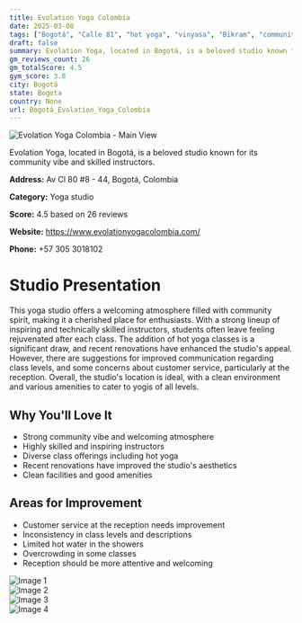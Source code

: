 ```yaml
---
title: Evolation Yoga Colombia
date: 2025-03-08
tags: ["Bogotá", "Calle 81", "hot yoga", "vinyasa", "Bikram", "community atmosphere", "clean facilities", "Bogotá"]  
draft: false
summary: Evolation Yoga, located in Bogotá, is a beloved studio known for its community vibe and skilled instructors.
gm_reviews_count: 26
gm_totalScore: 4.5
gym_score: 3.8
city: Bogotá
state: Bogota
country: None
url: Bogotá_Evolation_Yoga_Colombia
---
```


<div className="aspect-[16/9] relative my-8">
  <img 
    src="https://lh5.googleusercontent.com/p/AF1QipN3nfohCM6NrQZooD5IhZt2IO2Ad6UdfrnSSiAa=w1920-h1080-k-no"
    alt="Evolation Yoga Colombia - Main View"
    className="object-cover absolute inset-0 w-full h-full rounded-lg"
  />
</div>

Evolation Yoga, located in Bogotá, is a beloved studio known for its community vibe and skilled instructors.

**Address:** Av Cl 80 #8 - 44, Bogotá, Colombia

**Category:** Yoga studio

**Score:** 4.5 based on 26 reviews

**Website:** https://www.evolationyogacolombia.com/

**Phone:** +57 305 3018102

# Studio Presentation

This yoga studio offers a welcoming atmosphere filled with community spirit, making it a cherished place for enthusiasts. With a strong lineup of inspiring and technically skilled instructors, students often leave feeling rejuvenated after each class. The addition of hot yoga classes is a significant draw, and recent renovations have enhanced the studio's appeal. However, there are suggestions for improved communication regarding class levels,
 and some concerns about customer service, particularly at the reception. Overall, the studio's location is ideal, with a clean environment and various amenities to cater to yogis of all levels.

## Why You'll Love It

- Strong community vibe and welcoming atmosphere
- Highly skilled and inspiring instructors
- Diverse class offerings including hot yoga
- Recent renovations have improved the studio's aesthetics
- Clean facilities and good amenities

## Areas for Improvement

- Customer service at the reception needs improvement
- Inconsistency in class levels and descriptions
- Limited hot water in the showers
- Overcrowding in some classes
- Reception should be more attentive and welcoming

<div className="grid grid-cols-1 xl:grid-cols-2 gap-4 my-8">
<div className="aspect-[4/3] relative"><img src="https://lh3.googleusercontent.com/gps-cs-s/AB5caB9YXez4VlPRH-y2kEEHNMwAKRGQgC997nRWOxZtRLIGucwrgUDOuXYv9_v0pAizsbaUsRIFs-fIy648_3MNa8bPjj1qjnjZZ2TKP7QlMqPCp6wWrSj42vKYZj_oqgvKe3Cym3F9=w1920-h1080-k-no" alt="Image 1" className="object-cover absolute inset-0 w-full h-full rounded-lg" /></div>
<div className="aspect-[4/3] relative"><img src="https://lh5.googleusercontent.com/p/AF1QipOZADXe7MgSv9700XgoE0xyWS5KzllnF8Sfbpkb=w1920-h1080-k-no" alt="Image 2" className="object-cover absolute inset-0 w-full h-full rounded-lg" /></div>
<div className="aspect-[4/3] relative"><img src="https://lh5.googleusercontent.com/p/AF1QipOmEA2ekr5kToUqVE6ZXUYZYnf0r1bOzYx2nueQ=w1920-h1080-k-no" alt="Image 3" className="object-cover absolute inset-0 w-full h-full rounded-lg" /></div>
<div className="aspect-[4/3] relative"><img src="https://lh5.googleusercontent.com/p/AF1QipPuPrxtUbSEuCcnZi6wCudJ9F9gd2XmeG8vkj4-=w1920-h1080-k-no" alt="Image 4" className="object-cover absolute inset-0 w-full h-full rounded-lg" /></div>
</div>